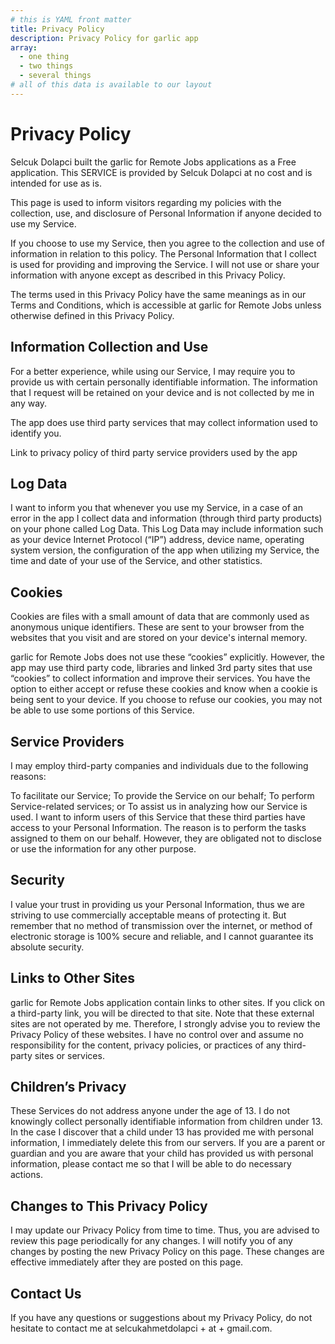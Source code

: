 ```yaml
---
# this is YAML front matter
title: Privacy Policy
description: Privacy Policy for garlic app
array:
  - one thing
  - two things
  - several things
# all of this data is available to our layout
---
```

# Privacy Policy
Selcuk Dolapci built the garlic for Remote Jobs applications as a Free application. This SERVICE is provided by Selcuk Dolapci at no cost and is intended for use as is.

This page is used to inform visitors regarding my policies with the collection, use, and disclosure of Personal Information if anyone decided to use my Service.

If you choose to use my Service, then you agree to the collection and use of information in relation to this policy. The Personal Information that I collect is used for providing and improving the Service. I will not use or share your information with anyone except as described in this Privacy Policy.

The terms used in this Privacy Policy have the same meanings as in our Terms and Conditions, which is accessible at garlic for Remote Jobs unless otherwise defined in this Privacy Policy.

## Information Collection and Use

For a better experience, while using our Service, I may require you to provide us with certain personally identifiable information. The information that I request will be retained on your device and is not collected by me in any way.

The app does use third party services that may collect information used to identify you.

Link to privacy policy of third party service providers used by the app

## Log Data

I want to inform you that whenever you use my Service, in a case of an error in the app I collect data and information (through third party products) on your phone called Log Data. This Log Data may include information such as your device Internet Protocol (“IP”) address, device name, operating system version, the configuration of the app when utilizing my Service, the time and date of your use of the Service, and other statistics.

## Cookies

Cookies are files with a small amount of data that are commonly used as anonymous unique identifiers. These are sent to your browser from the websites that you visit and are stored on your device's internal memory.

garlic for Remote Jobs does not use these “cookies” explicitly. However, the app may use third party code, libraries and linked 3rd party sites that use “cookies” to collect information and improve their services. You have the option to either accept or refuse these cookies and know when a cookie is being sent to your device. If you choose to refuse our cookies, you may not be able to use some portions of this Service.

## Service Providers

I may employ third-party companies and individuals due to the following reasons:

To facilitate our Service;
To provide the Service on our behalf;
To perform Service-related services; or
To assist us in analyzing how our Service is used.
I want to inform users of this Service that these third parties have access to your Personal Information. The reason is to perform the tasks assigned to them on our behalf. However, they are obligated not to disclose or use the information for any other purpose.

## Security

I value your trust in providing us your Personal Information, thus we are striving to use commercially acceptable means of protecting it. But remember that no method of transmission over the internet, or method of electronic storage is 100% secure and reliable, and I cannot guarantee its absolute security.

## Links to Other Sites

garlic for Remote Jobs application contain links to other sites. If you click on a third-party link, you will be directed to that site. Note that these external sites are not operated by me. Therefore, I strongly advise you to review the Privacy Policy of these websites. I have no control over and assume no responsibility for the content, privacy policies, or practices of any third-party sites or services.

## Children’s Privacy

These Services do not address anyone under the age of 13. I do not knowingly collect personally identifiable information from children under 13. In the case I discover that a child under 13 has provided me with personal information, I immediately delete this from our servers. If you are a parent or guardian and you are aware that your child has provided us with personal information, please contact me so that I will be able to do necessary actions.

## Changes to This Privacy Policy

I may update our Privacy Policy from time to time. Thus, you are advised to review this page periodically for any changes. I will notify you of any changes by posting the new Privacy Policy on this page. These changes are effective immediately after they are posted on this page.

## Contact Us

If you have any questions or suggestions about my Privacy Policy, do not hesitate to contact me at selcukahmetdolapci + at + gmail.com.

